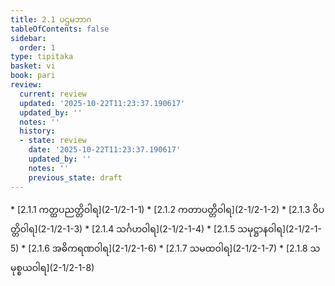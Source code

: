 ```yaml
---
title: 2.1 ပဌမဘာဂ
tableOfContents: false
sidebar:
  order: 1
type: tipitaka
basket: vi
book: pari
review:
  current: review
  updated: '2025-10-22T11:23:37.190617'
  updated_by: ''
  notes: ''
  history:
  - state: review
    date: '2025-10-22T11:23:37.190617'
    updated_by: ''
    notes: ''
    previous_state: draft
---
```



<ReviewStatus review={frontmatter.review} showDetails={true} />

<HypothesisAnnotation frontmatter={frontmatter} />

<DynamicBreadcrumb />



<TableOfContents book="pari" section="2.1">
* [2.1.1 ကတ္ထပညတ္တိဝါရ](2-1/2-1-1)
* [2.1.2 ကတာပတ္တိဝါရ](2-1/2-1-2)
* [2.1.3 ဝိပတ္တိဝါရ](2-1/2-1-3)
* [2.1.4 သင်္ဂဟဝါရ](2-1/2-1-4)
* [2.1.5 သမုဋ္ဌာနဝါရ](2-1/2-1-5)
* [2.1.6 အဓိကရဏဝါရ](2-1/2-1-6)
* [2.1.7 သမထဝါရ](2-1/2-1-7)
* [2.1.8 သမုစ္စယဝါရ](2-1/2-1-8)
</TableOfContents>